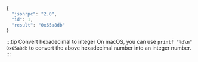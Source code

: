 
<Tabs>
  <TabItem value="JSON">

  ```js
  {
    "jsonrpc": "2.0",
    "id": 1,
    "result": "0x65a8db"
  }
  ```
  </TabItem>
</Tabs>

:::tip Convert hexadecimal to integer
On macOS, you can use `printf "%d\n" 0x65a8db` to convert the above hexadecimal number into an integer number.
:::

